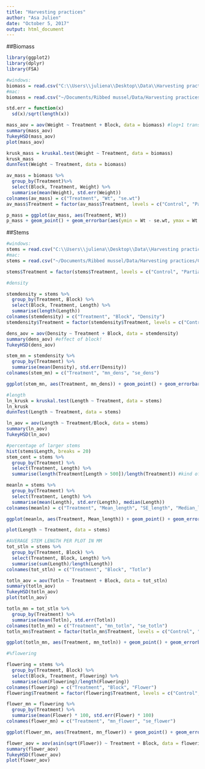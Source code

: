 ```yaml
---
title: "Harvesting practices"
author: "Asa Julien"
date: "October 5, 2017"
output: html_document
---
```


##Biomass
```r
library(ggplot2)
library(dplyr)
library(FSA)

#windows:
biomass = read.csv("C:\\Users\\juliena\\Desktop\\Data\\Harvesting practices\\CSV files\\mass.csv")
#mac:
biomass = read.csv("~/Documents/Ribbed mussel/Data/Harvesting practices/CSV files/mass.csv")

std.err = function(x)
  sd(x)/sqrt(length(x))

mass_aov = aov(Weight ~ Treatment + Block, data = biomass) #log+1 transform? and do both with and without wet ones
summary(mass_aov)
TukeyHSD(mass_aov)
plot(mass_aov)

krusk_mass = kruskal.test(Weight ~ Treatment, data = biomass)
krusk_mass
dunnTest(Weight ~ Treatment, data = biomass)

av_mass = biomass %>%
  group_by(Treatment)%>%
  select(Block, Treatment, Weight) %>%
  summarise(mean(Weight), std.err(Weight))
colnames(av_mass) = c("Treatment", "Wt", "se.wt")
av_mass$Treatment = factor(av_mass$Treatment, levels = c("Control", "Partial", "Full"))

p_mass = ggplot(av_mass, aes(Treatment, Wt))
p_mass + geom_point() + geom_errorbar(aes(ymin = Wt - se.wt, ymax = Wt + se.wt), width = 0.1)

```

##Stems
```r
#windows:
stems = read.csv("C:\\Users\\juliena\\Desktop\\Data\\Harvesting practices\\CSV files\\Stems.csv")
#mac:
stems = read.csv("~/Documents/Ribbed mussel/Data/Harvesting practices/CSV files/Stems.csv")

stems$Treatment = factor(stems$Treatment, levels = c("Control", "Partial", "Full"))

#density

stemdensity = stems %>%
  group_by(Treatment, Block) %>%
  select(Block, Treatment, Length) %>%
  summarise(length(Length))
colnames(stemdensity) = c("Treatment", "Block", "Density")
stemdensity$Treatment = factor(stemdensity$Treatment, levels = c("Control", "Partial", "Full"))

dens_aov = aov(Density ~ Treatment + Block, data = stemdensity)
summary(dens_aov) #effect of block!
TukeyHSD(dens_aov)

stem_mn = stemdensity %>%
  group_by(Treatment) %>%
  summarise(mean(Density), std.err(Density))
colnames(stem_mn) = c("Treatment", "mn_dens", "se_dens")

ggplot(stem_mn, aes(Treatment, mn_dens)) + geom_point() + geom_errorbar(aes(ymin = mn_dens - se_dens, ymax = mn_dens + se_dens), width = 0.1)

#length
ln_krusk = kruskal.test(Length ~ Treatment, data = stems)
ln_krusk
dunnTest(Length ~ Treatment, data = stems)

ln_aov = aov(Length ~ Treatment/Block, data = stems)
summary(ln_aov)
TukeyHSD(ln_aov)

#percentage of larger stems
hist(stems$Length, breaks = 20)
stem_cent = stems %>%
  group_by(Treatment) %>%
  select(Treatment, Length) %>%
  summarise(length(Treatment[Length > 500])/length(Treatment)) #kind of arbitrary

meanln = stems %>%
  group_by(Treatment) %>%
  select(Treatment, Length) %>%
  summarise(mean(Length), std.err(Length), median(Length))
colnames(meanln) = c("Treatment", "Mean_length", "SE_length", "Median_length")

ggplot(meanln, aes(Treatment, Mean_length)) + geom_point() + geom_errorbar(aes(ymin = Mean_length - SE_length, ymax = Mean_length + SE_length), width = 0.1)

plot(Length ~ Treatment, data = stems)

#AVERAGE STEM LENGTH PER PLOT IN MM
tot_stln = stems %>%
  group_by(Treatment, Block) %>%
  select(Treatment, Block, Length) %>%
  summarise(sum(Length)/length(Length))
colnames(tot_stln) = c("Treatment", "Block", "Totln")

totln_aov = aov(Totln ~ Treatment + Block, data = tot_stln)
summary(totln_aov)
TukeyHSD(totln_aov)
plot(totln_aov)

totln_mn = tot_stln %>%
  group_by(Treatment) %>%
  summarise(mean(Totln), std.err(Totln))
colnames(totln_mn) = c("Treatment", "mn_totln", "se_totln")
totln_mn$Treatment = factor(totln_mn$Treatment, levels = c("Control", "Partial", "Full"))

ggplot(totln_mn, aes(Treatment, mn_totln)) + geom_point() + geom_errorbar(aes(ymin = mn_totln - se_totln, ymax = mn_totln + se_totln), width = 0.1)

#%flowering

flowering = stems %>%
  group_by(Treatment, Block) %>%
  select(Block, Treatment, Flowering) %>%
  summarise(sum(Flowering)/length(Flowering))
colnames(flowering) = c("Treatment", "Block", "Flower")
flowering$Treatment = factor(flowering$Treatment, levels = c("Control", "Partial", "Full"))

flower_mn = flowering %>%
  group_by(Treatment) %>%
  summarise(mean(Flower) * 100, std.err(Flower) * 100)
colnames(flower_mn) = c("Treatment", "mn_flower", "se_flower")

ggplot(flower_mn, aes(Treatment, mn_flower)) + geom_point() + geom_errorbar(aes(ymin = mn_flower - se_flower, ymax = mn_flower + se_flower), width = 0.1) + ylab("Percent flowering")

flower_aov = aov(asin(sqrt(Flower)) ~ Treatment + Block, data = flowering) #transformed data
summary(flower_aov)
TukeyHSD(flower_aov)
plot(flower_aov)
```
